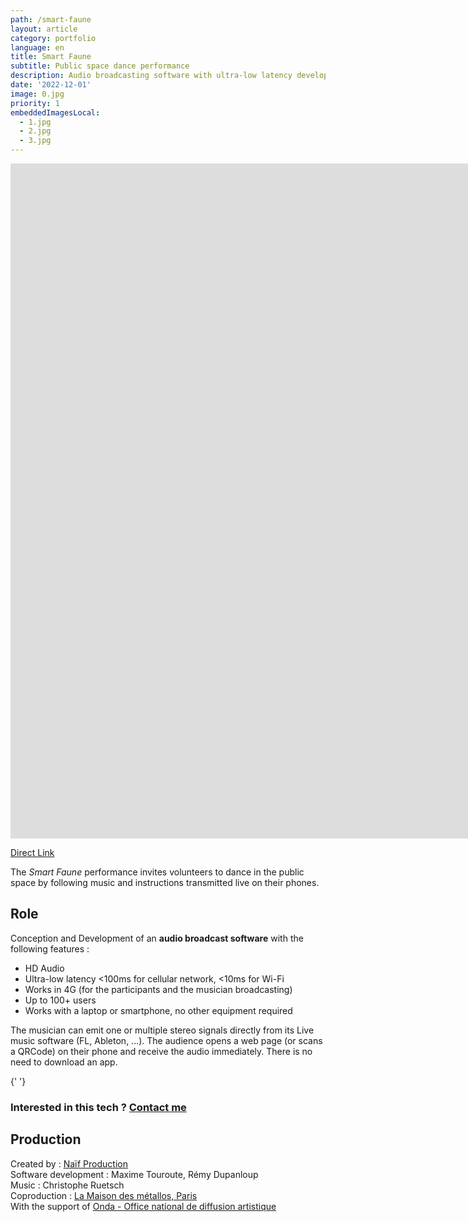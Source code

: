 ```yaml
---
path: /smart-faune
layout: article
category: portfolio
language: en
title: Smart Faune
subtitle: Public space dance performance
description: Audio broadcasting software with ultra-low latency developped for the Smart Faune performance
date: '2022-12-01'
image: 0.jpg
priority: 1
embeddedImagesLocal:
  - 1.jpg
  - 2.jpg
  - 3.jpg
---
```



  
<iframe
  src="https://www.youtube.com/embed/1gm_-xeVMs0"
  frameborder="0"
  allowfullscreen
  width="1920"
  height="1080"
></iframe>

[Direct Link](https://www.youtube.com/watch?v=1gm_-xeVMs0)

The _Smart Faune_ performance invites volunteers to dance in the public space by following music and instructions transmitted live on their phones.


## Role 

Conception and Development of an __audio broadcast software__ with the following features : 
- HD Audio
- Ultra-low latency <100ms for cellular network, <10ms for Wi-Fi
- Works in 4G (for the participants and the musician broadcasting)
- Up to 100+ users
- Works with a laptop or smartphone, no other equipment required
  
The musician can emit one or multiple stereo signals directly from its Live music software (FL, Ableton, ...). The audience opens a web page (or scans a QRCode) on their phone and receive the audio immediately. There is no need to download an app.


<ImageGrid props={props} />{' '}
  

### Interested in this tech ? [Contact me](mailto:maxime.touroute@gmail.com)


  
## Production

Created by : [Naïf Production](//https://naif-production.fr/)  
Software development :  Maxime Touroute, Rémy Dupanloup  
Music : Christophe Ruetsch  
Coproduction : [La Maison des métallos, Paris](//www.maisondesmetallos.paris/)  
With the support of [Onda - Office national de diffusion artistique](//www.onda.fr/)  
